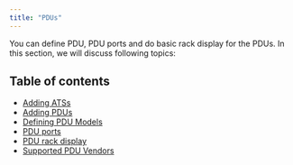 ```yaml
---
title: "PDUs"
---
```


You can define PDU, PDU ports and do basic rack display for the PDUs. In this section, we will discuss following topics:



## Table of contents

- [Adding ATSs](infrastructure-management/power-units/adding-atss.md)
- [Adding PDUs](infrastructure-management/power-units/adding-pdus.md)
- [Defining PDU Models](infrastructure-management/power-units/defining-pdu-models.md)
- [PDU ports](infrastructure-management/power-units/pdu-ports.md)
- [PDU rack display](infrastructure-management/power-units/pdu-rack-display.md)
- [Supported PDU Vendors](infrastructure-management/power-units/supported-pdu-vendors.md)